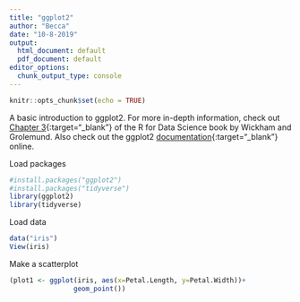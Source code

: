 ```yaml
---
title: "ggplot2"
author: "Becca"
date: "10-8-2019"
output:
  html_document: default
  pdf_document: default
editor_options:
  chunk_output_type: console
---
```


```r
knitr::opts_chunk$set(echo = TRUE)
```

A basic introduction to ggplot2. For more in-depth information, check out [Chapter 3](https://r4ds.had.co.nz/data-visualisation.html){:target="_blank"} of the R for Data Science book by Wickham and Grolemund. Also check out the ggplot2 [documentation](https://ggplot2.tidyverse.org/reference/){:target="_blank"} online.

Load packages
```r
#install.packages("ggplot2")
#install.packages("tidyverse")
library(ggplot2)
library(tidyverse)
```

Load data
```r
data("iris")
View(iris)
```

Make a scatterplot
```r
(plot1 <- ggplot(iris, aes(x=Petal.Length, y=Petal.Width))+
                geom_point())
```